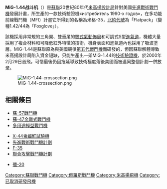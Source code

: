 {{Unreferenced|time=2020-06-25T23:55:17+00:00}}
{{軍用飛機
|名稱= 米格1.44<br />МиГ 1.44<br /><small>[[北約代號|北約代號]]: Flatpack</small>
|圖片= [[File:Mikoyan_Project_1.44_on_display_at_MAKS_2015.jpg|300px]]
|照片說明= 米格1.44攝於2015年[[莫斯科國際航空航天展覽會|莫斯科航展]]（MAKS）。
|圖片2=<!--预留三视图-->
|照片說明2=
|類型= [[試驗機|技術驗證機]]<br />[[多用途戰機|多功能戰鬥機]]
|用戶= {{RUS}}
|設計= [[俄羅斯米格航空器集團|米高揚設計局]]
|生產= [[俄羅斯米格航空器集團|米高揚設計局]]
|首飛= 2000年2月29日
|服役= 
|退役= 
|狀況= 擱置
|產量=  
|單位價格 =
|variants with their own articles=

|長度= 19米
|翼展= 18米
|高度= 
|翼面積= 120平方米
|空重= 18噸
|正常起飛重量= 27-30噸
|最大起飛重量= 35噸
|發動機= 2具[[AL-41发动机|AL-41]]F渦輪扇發動機（具備[[推力矢量|推力矢量]]功能）
|推力= 單台最大後然推力 176節
|燃油量=
|最大速度= 2.6馬赫
|巡航速度= 1.69馬赫
|爬升率=
|實用升限= 17000米
|最大升限= 
|最大航程= 4000公里
|翼負荷=
|推重比= 最大起飛推重比：1.14 <br />正常起飛推重比：1.48
|作戰半徑=
|最大過載=
|滑跑距離=
|機槍=
|機炮= 一門[[GSh-30-1機炮|GSh-30-1機炮]]
|火箭= [[S-5航空火箭彈|S-5航空火箭彈]]<br />[[S-8航空火箭彈|S-8航空火箭彈]]<br />[[S-13航空火箭彈|S-13航空火箭彈]]<br />[[S-24航空火箭彈|S-24航空火箭彈]] 等等
|飛彈= [[R-60飛彈|R-60短程空對空導彈]]<br />[[R-27飛彈|R-27中程空對空導彈]]<br />[[R-73飛彈|R-73短程空對空導彈]]<br />[[AA-12飛彈|R-77中程空對空導彈]] 等等
|炸彈= 3,269公斤炸彈
|雷達=
|其他=
}}

'''MiG-1.44战斗机'''（{{lang-ru|МиГ 1.44 МФИ}}）是[[蘇聯|蘇聯]]20世紀80年代[[米高揚設計局|米高揚設計局]]針對美國[[先進戰術戰鬥機|先進戰術戰鬥機]]發展計畫，所生產的一款技術驗證機«истребитель 1990-х годов»，在多功能前線戰鬥機（MFI）計畫它所得到的名稱為米格-35，[[北約代號|北約代號]]為「Flatpack」（變種1.42/44為「Foxglove」）。

該機採用非常規的三角翼、雙垂尾的[[前翼|鴨式氣動佈局]]和可調式S型[[進氣道|進氣道]]，機體大量採用了複合材料和可降低紅外特徵的技術，機身表面和進氣道內也採用了吸波塗層。MiG-1.44是蘇聯原為與美國競爭[[第五代戰鬥機|第五代戰鬥機]]而研發的，但因蘇聯解體導致米高揚設計局陷入資金短缺，只能生產出一架MiG-1.44的[[技術驗證機|技術驗證機]]，於2000年2月29日首飛，可惜最後仍因拖延導致技術極度落後美國而被連同整個計劃一併放棄。

[[File:MiG-1.44-crossection.png|thumb]]

== 相關條目 ==
* [[蘇-57戰鬥機|蘇-57戰鬥機]]
* [[Su-47金雕式戰鬥機|蘇-47金雕式戰鬥機]]
* [[LMFS|多用途輕型戰鬥機]]

* [[X-44鬼蝠魟試驗機|X-44鬼蝠魟試驗機]]
* [[先進戰術戰鬥機|先進戰術戰鬥機計劃]]
* [[F-35|F-35]]
* [[聯合攻擊戰鬥機計劃|聯合攻擊戰鬥機計劃]]

* [[殲-20|殲-20]]

{{Mikoyan aircraft}}
{{第五代战斗机}}

[[Category:蘇聯戰鬥機|Category:蘇聯戰鬥機]]
[[Category:俄羅斯戰鬥機|Category:俄羅斯戰鬥機]]
[[Category:米高揚飛機|Category:米高揚飛機]]
[[Category:已取消研發飛機|Category:已取消研發飛機]]